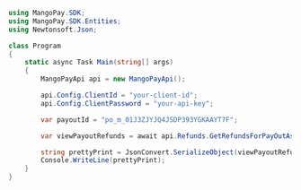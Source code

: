 ```csharp .NET 
using MangoPay.SDK;
using MangoPay.SDK.Entities;
using Newtonsoft.Json;

class Program
{
    static async Task Main(string[] args)
    {
        MangoPayApi api = new MangoPayApi();

        api.Config.ClientId = "your-client-id";
        api.Config.ClientPassword = "your-api-key";

        var payoutId = "po_m_01J3ZJYJQ4JSDP393YGKAAYT7F";

        var viewPayoutRefunds = await api.Refunds.GetRefundsForPayOutAsync(payoutId, new Pagination(1, 100), null);

        string prettyPrint = JsonConvert.SerializeObject(viewPayoutRefunds, Formatting.Indented);
        Console.WriteLine(prettyPrint);
    }
}
```